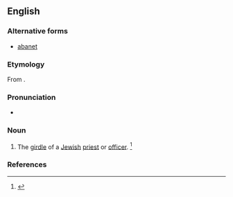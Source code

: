 ==English==

===Alternative forms===
* [[abanet]]

===Etymology===
From {{etyl|he|en}} {{term|avnet|אבנט|girdle, belt|lang=he}}.

===Pronunciation===
* {{a|US}} {{IPA|/ˈæb.nət/}}

===Noun===
{{en-noun}}

# The [[girdle]] of a [[Jewish]] [[priest]] or [[officer]]. {{defdate|First attested in the early 18<sup>th</sup> century.}}<ref>{{R:SOED5|page=6}}</ref>

===References===
<references/>